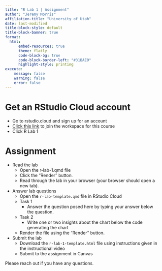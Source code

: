 ```yaml
---
title: "R Lab 1 | Assignment"
author: "Jeremy Morris"
affiliation-title: "University of Utah"
date: last-modified
title-block-style: default
title-block-banner: true
format: 
  html:
      embed-resources: true
      theme: flatly
      code-block-bg: true
      code-block-border-left: "#31BAE9"
      highlight-style: printing
execute:
    message: false
    warning: false
    error: false
---
```


# Get an RStudio Cloud account

* Go to rstudio.cloud and sign up for an account
* [Click this link](https://posit.cloud/spaces/354379/join?access_code=kL-97MT14Oq6a8-aI_b_CNDOzRXzw6c5jc6LnRJK) to join the workspace for this course
* Click R Lab 1

# Assignment

* Read the lab
    * Open the r-lab-1.qmd file
    * Click the "Render" button.
    * Read through the lab in your browser (your browser should open a new tab).
* Answer lab questions
    * Open the `r-lab-template.qmd` file in RStudio Cloud
    * Task 1
        * Answer the question posed here by typing your answer below the question.
    * Task 2
        * Write one or two insights about the chart below the code generating the chart
    * Render the file using the "Render" button.
* Submit the lab
    * Download the `r-lab-1-template.html` file using instructions given in the instructional video
    * Submit to the assignment in Canvas

Please reach out if you have any questions.
